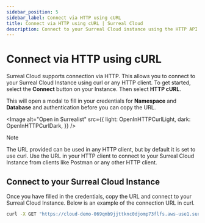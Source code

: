 ```yaml
---
sidebar_position: 5
sidebar_label: Connect via HTTP using cURL
title: Connect via HTTP using cURL | Surreal Cloud
description: Connect to your Surreal Cloud instance using the HTTP API and run queries.
---
```




# Connect via HTTP using cURL

Surreal Cloud supports connection via HTTP. This allows you to connect to your Surreal Cloud Instance using curl or any HTTP client. To get started, select the **Connect** button on your Instance. Then select **HTTP cURL**. 

This will open a modal to fill in your credentials for **Namespace** and **Database** and authentication before you can copy the URL. 


<Image
alt="Open in Surrealist"
src={{
	light: OpenInHTTPCurlLight,
	dark: OpenInHTTPCurlDark,
	}}
/>


> [!NOTE]
> The URL provided can be used in any HTTP client, but by default it is set to use curl. Use the URL in your HTTP client to connect to your Surreal Cloud Instance from clients like Postman or any other HTTP client.

## Connect to your Surreal Cloud Instance

Once you have filled in the credentials, copy the URL and connect to your Surreal Cloud Instance. Below is an example of the connection URL in curl.

```bash
curl -X GET "https://cloud-demo-069qmb9jjttknc0djomp73flfs.aws-use1.surreal.cloud/version"
```

